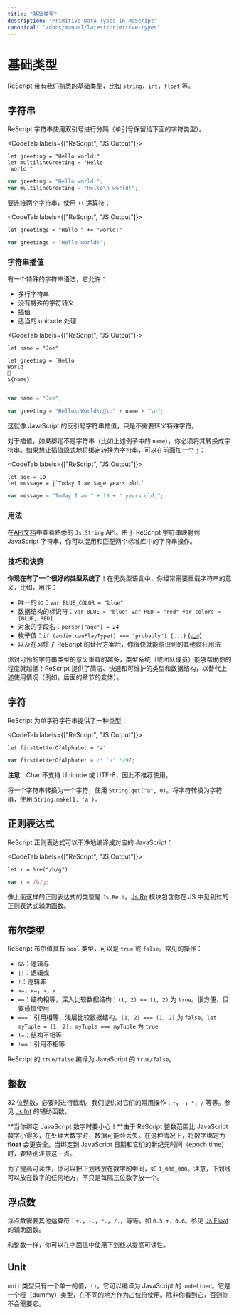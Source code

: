 ```yaml
---
title: "基础类型"
description: "Primitive Data Types in ReScript"
canonical: "/docs/manual/latest/primitive-types"
---
```


<!--
# Primitive Types
-->
# 基础类型

<!--
ReScript comes with the familiar primitive types like `string`, `int`, `float`, etc.
-->

ReScript 带有我们熟悉的基础类型，比如 `string`，`int`，`float` 等。

<!-- TODO: doc unit -->

<!--
## String
-->
## 字符串

<!--
ReScript `string`s are delimited using **double** quotes (single quotes are reserved for the character type below).
-->

ReScript 字符串使用双引号进行分隔（单引号保留给下面的字符类型）。

<CodeTab labels={["ReScript", "JS Output"]}>

```res example
let greeting = "Hello world!"
let multilineGreeting = "Hello
 world!"
```
```js
var greeting = "Hello world!";
var multilineGreeting = "Hello\n world!";
```

</CodeTab>

<!--
To concatenate strings, use `++`:
-->

要连接两个字符串，使用 `++` 运算符：

<CodeTab labels={["ReScript", "JS Output"]}>

```res example
let greetings = "Hello " ++ "world!"
```
```js
var greetings = "Hello world!";
```

</CodeTab>

<!--
### String Interpolation
-->
### 字符串插值

<!--
There's a special syntax for string that allows
-->

有一个特殊的字符串语法，它允许：

<!--
- multiline string just like before
- no special character escaping
- Interpolation
- Proper unicode handling
-->

- 多行字符串
- 没有特殊的字符转义
- 插值
- 适当的 unicode 处理

<CodeTab labels={["ReScript", "JS Output"]}>

```res example
let name = "Joe"

let greeting = `Hello
World
👋
${name}
`
```
```js
var name = "Joe";

var greeting = "Hello\nWorld\n👋\n" + name + "\n";
```

</CodeTab>

<!--
This is just like JavaScript's backtick string interpolation, except without needing to escape special characters.
-->

这就像 JavaScript 的反引号字符串插值，只是不需要转义特殊字符。

<!--
For interpolation, you'll have to convert the binding (`name` in the example) into a string if it isn't one. If you want the interpolation to implicitly convert a binding into a string, prepend a `j`:
-->

对于插值，如果绑定不是字符串（比如上述例子中的 `name`），你必须将其转换成字符串。如果想让插值隐式地将绑定转换为字符串，可以在前面加一个 `j`：

<CodeTab labels={["ReScript", "JS Output"]}>

```res example
let age = 10
let message = j`Today I am $age years old.`
```
```js
var message = "Today I am " + 10 + " years old.";
```

</CodeTab>

<!--
### Usage
-->
### 用法

<!--
See the familiar `Js.String` API in the [API docs](api/js/string). Since a ReScript string maps to a JavaScript string, you can mix & match the string operations in both standard libraries.
-->

在[API文档](api/js/string)中查看熟悉的 `Js.String` API。由于 ReScript 字符串映射到 JavaScript 字符串，你可以混用和匹配两个标准库中的字符串操作。

<!--
### Tips & Tricks
-->
### 技巧和诀窍

<!--
**You have a good type system now**! In an untyped language, you'd often overload the meaning of string by using it as:
-->

**你现在有了一个很好的类型系统了**！在无类型语言中，你经常需要重载字符串的意义，比如，用作：

<!--
- a unique id: `var BLUE_COLOR = "blue"`
- an identifier into a data structure: `var BLUE = "blue" var RED = "red" var colors = [BLUE, RED]`
- the name of an object field: `person["age"] = 24`
- an enum: `if (audio.canPlayType() === 'probably') {...}` [(ಠ_ಠ)](https://developer.mozilla.org/en-US/docs/Web/API/HTMLMediaElement/canPlayType#Return_value)
- other crazy patterns you'll soon find horrible, after getting used to ReScript's alternatives.
-->

- 唯一的 id：`var BLUE_COLOR = "blue"`
- 数据结构的标识符：`var BLUE = "blue" var RED = "red" var colors = [BLUE, RED]`
- 对象的字段名：`person["age"] = 24`
- 枚举值：`if (audio.canPlayType() === 'probably') {...}` [(ಠ_ಠ)](https://developer.mozilla.org/en-US/docs/Web/API/HTMLMediaElement/canPlayType#Return_value)
- 以及在习惯了 ReScript 的替代方案后，你很快就能意识到的其他疯狂用法

<!--
The more you overload the poor string type, the less the type system (or a teammate) can help you! ReScript provides concise, fast and maintainable types & data structures alternatives to the use-cases above (e.g. variants, in a later section).
-->

你对可怜的字符串类型的意义重载的越多，类型系统（或团队成员）能够帮助你的程度就越低！ReScript 提供了简洁、快速和可维护的类型和数据结构，以替代上述使用情况（例如，后面的章节的变体）。

<!--
## Char
-->
## 字符

<!--
ReScript has a type for a string with a single letter:
-->

ReScript 为单字符字符串提供了一种类型：

<CodeTab labels={["ReScript", "JS Output"]}>

```res example
let firstLetterOfAlphabet = 'a'
```
```js
var firstLetterOfAlphabet = /* "a" */97;
```

</CodeTab>

<!--
**Note**: Char doesn't support Unicode or UTF-8 and is therefore not recommended.
-->

**注意**：Char 不支持 Unicode 或 UTF-8，因此不推荐使用。

<!--
To convert a String to a Char, use `String.get("a", 0)`. To convert a Char to a String, use `String.make(1, 'a')`.
-->

将一个字符串转换为一个字符，使用 `String.get("a", 0)`。将字符转换为字符串，使用 `String.make(1, 'a')`。

<!--
Regular Expression
-->
## 正则表达式

<!--
ReScript regular expressions compile cleanly to their JavaScript counterpart:
-->

ReScript 正则表达式可以干净地编译成对应的 JavaScript：

<CodeTab labels={["ReScript", "JS Output"]}>

```res example
let r = %re("/b/g")
```
```js
var r = /b/g;
```

</CodeTab>

<!--
A regular expression like the above has the type `Js.Re.t`. The [Js.Re](api/js/re) module contains the regular expression helpers you have seen in JS.
-->

像上面这样的正则表达式的类型是 `Js.Re.t`。[Js.Re](api/js/re) 模块包含你在 JS 中见到过的正则表达式辅助函数。

<!--
## Boolean
-->
## 布尔类型

<!--
A ReScript boolean has the type `bool` and can be either `true` or `false`. Common operations:
-->

ReScript 布尔值具有 `bool` 类型，可以是 `true` 或 `false`。常见的操作：

<!--
- `&&`: logical and.
- `||`: logical or.
- `!`: logical not.
- `<=`, `>=`, `<`, `>`
- `==`: structural equal, compares data structures deeply: `(1, 2) == (1, 2)` is `true`. Convenient, but use with caution.
- `===`: referential equal, compares shallowly. `(1, 2) === (1, 2)` is `false`. `let myTuple = (1, 2); myTuple === myTuple` is `true`.
- `!=`: structural unequal.
- `!==`: referential unequal.
-->

- `&&`：逻辑与
- `||`：逻辑或
- `!`：逻辑非
- `<=`，`>=`，`<`，`>`
- `==`：结构相等，深入比较数据结构：`(1, 2) == (1, 2)` 为 `true`。很方便，但要谨慎使用
- `===`：引用相等，浅层比较数据结构。`(1, 2) === (1, 2)` 为 `false`。`let myTuple = (1, 2); myTuple === myTuple` 为 `true`
- `!=`：结构不相等
- `!==`：引用不相等

<!--
ReScript's `true/false` compiles into a JavaScript `true/false`.
-->

ReScript 的 `true/false` 编译为 JavaScript 的 `true/false`。

<!--
## Integers
-->
## 整数

<!--
32-bits, truncated when necessary. We provide the usual operations on them: `+`, `-`, `*`, `/`, etc. See [Js.Int](api/js/int) for helper functions.
-->

32 位整数，必要时进行截断。我们提供对它们的常用操作：`+`，`-`，`*`，`/` 等等。参见 [Js.Int](api/js/int) 的辅助函数。


<!--
**Be careful when you bind to JavaScript numbers!** Since ReScript integers have a much smaller range than JavaScript numbers, data might get lost when dealing with large numbers. In those cases it’s much safer to bind the numbers as **float**. Be extra mindful of this when binding to JavaScript Dates and their epoch time.
-->

**当你绑定 JavaScript 数字时要小心！**由于 ReScript 整数范围比 JavaScript 数字小得多，在处理大数字时，数据可能会丢失。在这种情况下，将数字绑定为 **float** 会更安全。当绑定到 JavaScript 日期和它们的新纪元时间（epoch time）时，要特别注意这一点。

<!--
To improve readability, you may place underscores in the middle of numeric literals such as `1_000_000`. Note that underscores can be placed anywhere within a number, not just every three digits.
-->

为了提高可读性，你可以把下划线放在数字的中间，如 `1_000_000`。注意，下划线可以放在数字的任何地方，不只是每隔三位数字放一个。

<!--
## Floats
-->
## 浮点数

<!--
Float requires other operators: `+.`, `-.`, `*.`, `/.`, etc. Like `0.5 +. 0.6`. See [Js.Float](api/js/float) for helper functions.
-->

浮点数需要其他运算符：`+.`，`-.`，`*.`，`/.`，等等。如 `0.5 +. 0.6`。参见 [Js.Float](api/js/float) 的辅助函数。

<!--
As with integers, you may use underscores within literals to improve readability.
-->

和整数一样，你可以在字面值中使用下划线以提高可读性。

## Unit

<!--
The `unit` type has a single value, `()`. It compiles to JavaScript's `undefined`. It's a dummy type used as a placeholder in various places. You won't need it until you see it.
-->

`unit` 类型只有一个单一的值，`()`。它可以编译为 JavaScript 的 `undefined`。它是一个哑（dummy）类型，在不同的地方作为占位符使用。除非你看到它，否则你不会需要它。
